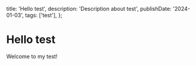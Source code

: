   title: 'Hello test',
  description: 'Description about test',
  publishDate: '2024-01-03',
  tags: ['test'],
};

# Hello test

Welcome to my test!
